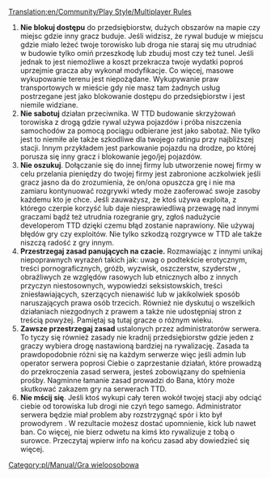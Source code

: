 [[Translation:en/Community/Play Style/Multiplayer Rules]]


# '''Nie blokuj dostępu''' do przedsiębiorstw, dużych obszarów na mapie czy miejsc gdzie inny gracz buduje. Jeśli widzisz, że rywal buduje w miejscu gdzie miało leżeć twoje torowisko lub droga nie staraj się mu utrudniać w budowie tylko omiń przeszkodę lub zbuduj most czy też tunel. Jeśli jednak to jest niemożliwe a koszt przekracza twoje wydatki poproś uprzejmie gracza aby wykonał modyfikacje. Co więcej, masowe wykupowanie terenu jest niepożądane. Wykupywanie praw transportowych w mieście gdy nie masz tam żadnych usług postrzegane jest jako blokowanie dostępu do przedsiębiorstw i jest niemile widziane.
# '''Nie sabotuj''' działan przeciwnika. W TTD budowanie skrzyżowań torowiska z drogą gdzie rywal używa pojazdów i próba niszczenia samochodów za pomocą pociągu odbierane jest jako sabotaż. Nie tylko jest to niemiłe ale także szkodliwe dla twojego ratingu przy najbliższej stacji. Innym przykładem jest parkowanie pojazdu na drodze, po której porusza się inny gracz i blokowanie jego/jej pojazdów. 
# '''Nie oszukuj'''. Dołączanie się do innej firmy lub utworzenie nowej firmy w celu przelania pieniędzy do twojej firmy jest zabronione aczkolwiek jeśli gracz jasno da do zrozumienia, że on/ona opuszcza grę i nie ma zamiaru kontynuować rozgrywki wtedy może zaoferować swoje zasoby każdemu kto je chce. Jeśli zauważysz, że ktoś używa exploita, z którego czerpie korzyść lub daje niesprawiedliwą przewagę nad innymi graczami bądź też utrudnia rozegranie gry, zgłoś nadużycie developerom TTD dzięki czemu błąd zostanie naprawiony. Nie używaj błędów gry czy exploitów. Nie tylko szkodzą rozgrywce w  TTD ale także niszczą radość z gry innym. 
# '''Przestrzegaj zasad panujących na czacie.''' Rozmawiając z innymi unikaj niepoprawnych wyrażeń takich jak: uwag o podtekście erotycznym, treści pornograficznych, gróźb, wyzwisk, oszczerstw, szyderstw , obraźliwych ze względów rasowych lub etnicznych albo z innych przyczyn niestosownych, wypowiedzi seksistowskich, treści zniesławiających, szerzących nienawiść lub w jakikolwiek sposób naruszających prawa osób trzecich. Również nie dyskutuj o wszelkich działaniach niezgodnych z prawem a także nie udostępniaj stron z treścią powyżej. Pamiętaj są tutaj gracze o różnym wieku.
# '''Zawsze przestrzegaj zasad''' ustalonych przez administratorów serwera. To tyczy się również zasady nie kradnij przedsiębiorstw gdzie jeden z graczy wybiera drogę nastawioną bardziej na rywalizację. Zasada ta prawdopodobnie różni się na każdym serwerze więc jeśli admin lub operator serwera poprosi Ciebie o zaprzestanie działań, które prowadzą do przekroczenia zasad serwera, jesteś zobowiązany do spełnienia prośby. Nagminne łamanie zasad prowadzi do Bana, który może skutkować zakazem gry na serwerach TTD.
# '''Nie mścij się'''. Jeśli ktoś wykupi cały teren wokół twojej stacji aby odciąć ciebie od torowiska lub drogi nie czyń tego samego. Administrator serwera będzie miał problem aby rozstrzygnąć spór i kto był prowodyrem . W rezultacie możesz dostać upomnienie, kick lub nawet ban. Co więcej, nie bierz odwetu na kimś kto rywalizuje z tobą o surowce. Przeczytaj wpierw info na końcu zasad aby dowiedzieć się więcej.

[[Category:pl/Manual/Gra wieloosobowa]]